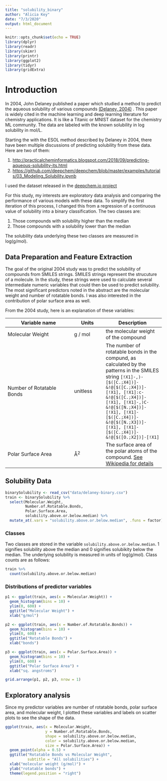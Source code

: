 ```yaml
---
title: "solubility_binary"
author: "Alicia Key"
date: "7/3/2020"
output: html_document
---
```


```r
knitr::opts_chunk$set(echo = TRUE)
library(dplyr)
library(readr)
library(skimr)
library(printr)
library(ggplot2)
library(tidyr)
library(gridExtra)
```

# Introduction

In 2004, John Delaney published a paper which studied a method to predict the aqueous solubility of various compounds [(Delaney, 2004)](https://pubs.acs.org/doi/10.1021/ci034243x) . This paper is widely cited in the machine learning and deep learning literature for chemistry applications. It is like a Titanic or MNIST dataset for the chemistry ML community. The data are labeled with the known solubility in log solubility in mol/L.

Starting the with the ESOL method described by Delaney in 2004, there have been multiple discussions of predicting solubility from these data. Here are two of them:

1.	[http://practicalcheminformatics.blogspot.com/2018/09/predicting-aqueous-solubility-its.html](http://practicalcheminformatics.blogspot.com/2018/09/predicting-aqueous-solubility-its.html)
1.	[https://github.com/deepchem/deepchem/blob/master/examples/tutorials/03_Modeling_Solubility.ipynb](https://github.com/deepchem/deepchem/blob/master/examples/tutorials/03_Modeling_Solubility.ipynb)

I used the dataset released in the [deepchem.io project](https://github.com/deepchem/deepchem/blob/master/datasets/delaney-processed.csv)

For this study, my interests are exploratory data analysis and comparing the performance of various models with these data. To simplify the first iteration of this process, I changed this from a regression of a continuous value of solubility into a binary classification. The two classes are:

1. Those compounds with solubility higher than the median
1. Those compounds with a solubility lower than the median

The solubility data underlying these two classes are measured in log(g/mol).

## Data Preparation and Feature Extraction

The goal of the original 2004 study was to predict the solubility of compounds from SMILES strings. SMILES strings represent the strucuture of a molecule. In the study, these strings were used to calculate several intermediate numeric variables that could then be used to predict solubility. The most significant predictors noted in the abstract are the molecular weight and number of rotatable bonds. I was also interested in the contribution of polar surface area as well.

From the 2004 study, here is an explanation of these variables:

| Variable name | Units | Description |
|---------------|-------|-------------|
| Molecular Weight | g / mol | the molecular weight of the compound
| Number of Rotatable Bonds | unitless | The number of rotatable bonds in the compund, as calculated by the patterns in the SMILES string `[!X1]-,)- [$([C.;X4])]-&!@[$([C.;X4])]-[!X1], [!X1]:c-&!@[$([C.;X4])]-[!X1], [!X1]-,)C-&!@[$([N.;X4])]-[!X1], [!X1]-[$([C.;X4])]-&!@[$([N.;X3])]- [!X1], [!X1]-[$([C.;X4])]-&!@[$([O.;X2])]-[!X1]`
| Polar Surface Area | Å<sup>2</sup> | The surface area of the polar atoms of the compound. [See Wikipedia for details](https://en.wikipedia.org/wiki/Polar_surface_area) 

## Solubility Data
``` r
binarySolubility <- read_csv("data/delaney-binary.csv")
train <- binarySolubility %>%
  select(Molecular.Weight, 
         Number.of.Rotatable.Bonds, 
         Polar.Surface.Area,
         solubility.above.or.below.median) %>%
  mutate_at(.vars = "solubility.above.or.below.median", .funs = factor)
```


### Classes

Two classes are stored in the variable `solubility.above.or.below.median`. 1 signifies solubility above the median and 0 signifies solubikity below the median. The underlying solubility is measured in units of log(g/mol). Class counts are as follows:

``` r
train %>%
  count(solubility.above.or.below.median)
```

### Distributions of predictor variables

``` r
p1 <- ggplot(train, aes(x = Molecular.Weight)) +
  geom_histogram(bins = 10) +
  ylim(0, 600) +
  ggtitle("Molecular Weight") +
  xlab("g/mol")

p2 <- ggplot(train, aes(x = Number.of.Rotatable.Bonds)) +
  geom_histogram(bins = 10) +
  ylim(0, 600) +
  ggtitle("Rotatable Bonds") +
  xlab("bonds")

p3 <- ggplot(train, aes(x = Polar.Surface.Area)) +
  geom_histogram(bins = 10) +
  ylim(0, 600) +
  ggtitle("Polar Surface Area") +
  xlab("sq. angstroms")

grid.arrange(p1, p2, p3, nrow = 1)
```

## Exploratory analysis

Since my predictor variables are number of rotatable bonds, polar surface area, and molecular weight, I plotted these variables and labels on scatter plots to see the shape of the data. 

``` r
ggplot(train, aes(x = Molecular.Weight, 
                  y = Number.of.Rotatable.Bonds, 
                  shape = solubility.above.or.below.median,
                  color = solubility.above.or.below.median,
                  size = Polar.Surface.Area)) +
  geom_point(alpha = 0.5) +
  ggtitle("Rotatable Bonds vs Molecular Weight", 
          subtitle = "All solubilities") +
  xlab("molecular weight (g/mol)") +
  ylab("rotatable bonds") +
  theme(legend.position = "right")
```
